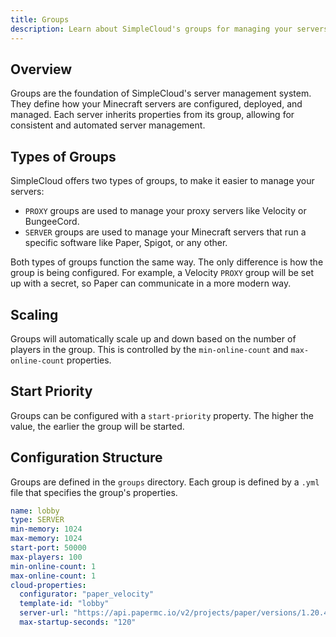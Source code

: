 ```yaml
---
title: Groups
description: Learn about SimpleCloud's groups for managing your servers
---
```


## Overview

Groups are the foundation of SimpleCloud's server management system. They define how your Minecraft servers are configured, deployed, and managed. Each server inherits properties from its group, allowing for consistent and automated server management.

## Types of Groups

SimpleCloud offers two types of groups, to make it easier to manage your servers:

- `PROXY` groups are used to manage your proxy servers like Velocity or BungeeCord.
- `SERVER` groups are used to manage your Minecraft servers that run a specific software like Paper, Spigot, or any other.

Both types of groups function the same way. The only difference is how the group is being configured. For example, a Velocity `PROXY` group will be set up with a secret, so Paper can communicate in a more modern way.

## Scaling

Groups will automatically scale up and down based on the number of players in the group. This is controlled by the `min-online-count` and `max-online-count` properties.

## Start Priority

Groups can be configured with a `start-priority` property. The higher the value, the earlier the group will be started.

## Configuration Structure

Groups are defined in the `groups` directory. Each group is defined by a `.yml` file that specifies the group's properties.

```yaml
name: lobby
type: SERVER
min-memory: 1024
max-memory: 1024
start-port: 50000
max-players: 100
min-online-count: 1
max-online-count: 1
cloud-properties:
  configurator: "paper_velocity"
  template-id: "lobby"
  server-url: "https://api.papermc.io/v2/projects/paper/versions/1.20.4/builds/463/downloads/paper-1.20.4-463.jar"
  max-startup-seconds: "120"
```
